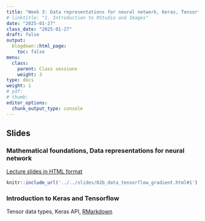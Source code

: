 ```yaml
---
title: "Week 3: Data representations for neural network, Keras, Tensorflow"
# linktitle: "1. Introduction to RStudio and Images"
date: "2025-01-27"
class_date: "2025-01-27"
draft: false
output:
  blogdown::html_page:
    toc: false
menu:
  class:
    parent: Class sessions
    weight: 3
type: docs
weight: 1
# pdf: 
# thumb: 
editor_options: 
  chunk_output_type: console
---
```


## Slides

### Mathematical foundations, Data representations for neural network

<a href="../../slides/02b_data_tensorflow_gradient.html#1" target="_blank">Lecture slides in HTML format</a>

```r
knitr::include_url('../../slides/02b_data_tensorflow_gradient.html#1')
```

###  Introduction to Keras and Tensorflow

Tensor data types, Keras API, [RMarkdown](../../slides/code/ch03_Tensorflow_Introduction_code.Rmd)

